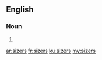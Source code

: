 ==English==

===Noun===
{{head|en|plural}}

# {{plural of|sizer|lang=en}}

[[ar:sizers]]
[[fr:sizers]]
[[ku:sizers]]
[[my:sizers]]